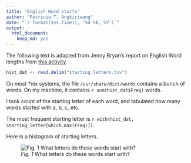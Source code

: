 ```yaml
---
title: "English Word starts"
author: "Patricia T. Angkiriwang"
date: "`r format(Sys.time(), '%d %B, %Y')`"
output:
  html_document:
    keep_md: yes
---
```


The following text is adapted from Jenny Bryan's report on English Word lengths from [this activity](https://github.com/STAT545-UBC/make-activity).

```r
hist_dat <- read.delim("starting_letters.tsv")
```

On most *nix systems, the file `/usr/share/dict/words` contains a bunch of words. On my machine, it contains `r sum(hist_dat$Freq)` words.

I took count of the starting letter of each word, and tabulated how many words started with a, b, c, etc.

The most frequent starting letter is `r with(hist_dat, Starting_letter[which.max(Freq)])`.

Here is a histogram of starting letters.

![*Fig. 1* What letters do these words start with?](startingletter_histogram.png)
